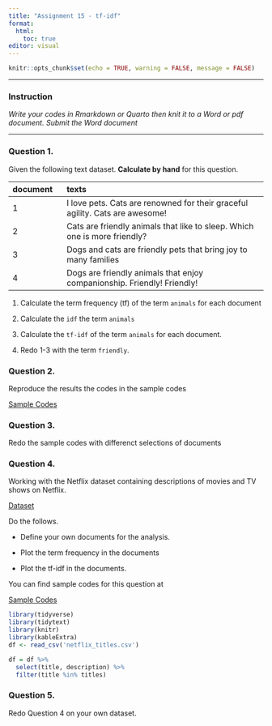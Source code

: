 ```yaml
---
title: "Assignment 15 - tf-idf"
format: 
  html: 
    toc: true
editor: visual
---
```


```r
knitr::opts_chunk$set(echo = TRUE, warning = FALSE, message = FALSE)
```

------------------------------------------------------------------------

### Instruction

*Write your codes in Rmarkdown or Quarto then knit it to a Word or pdf document. Submit the Word document*

------------------------------------------------------------------------

### Question 1. 

Given the following text dataset. **Calculate by hand** for this question. 

| document   | texts      |
|:---|:--------------|
| 1 | I love pets. Cats are renowned for their graceful agility. Cats are awesome!  |
| 2 | Cats are friendly animals that like to sleep. Which one is more friendly?             |
| 3 | Dogs and cats are friendly pets that bring joy to many families            |
| 4 | Dogs are friendly animals that enjoy companionship. Friendly! Friendly!            |

1. Calculate the term frequency (tf) of the term `animals` for each document

2. Calculate the `idf` the term `animals`

3. Calculate the `tf-idf` of the term `animals` for each document.

4. Redo 1-3 with the term `friendly`.   


### Question 2.  

Reproduce the results the codes in the sample codes

[Sample Codes](assignment14_codes.html)


### Question 3.

Redo the sample codes with differenct selections of documents

### Question 4.  

Working with the Netflix dataset containing descriptions of movies and TV shows on Netflix.

[Dataset](netflix_titles.csv)

Do the follows.

- Define your own documents for the analysis.

- Plot the  term frequency in the documents

- Plot the tf-idf in the documents. 

You can find sample codes for this question at

[Sample Codes](assignment14_codes.html)

```r
library(tidyverse)
library(tidytext)
library(knitr)
library(kableExtra)
df <- read_csv('netflix_titles.csv')

df = df %>% 
  select(title, description) %>% 
  filter(title %in% titles)

```

### Question 5. 

Redo Question 4 on your own dataset. 
